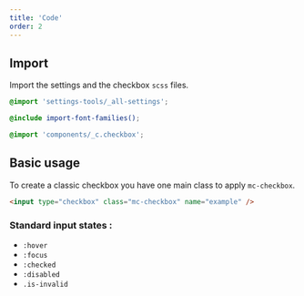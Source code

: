 ```yaml
---
title: 'Code'
order: 2
---
```


## Import

Import the settings and the checkbox `scss` files.

```scss
@import 'settings-tools/_all-settings';

@include import-font-families();

@import 'components/_c.checkbox';
```

## Basic usage

To create a classic checkbox you have one main class to apply `mc-checkbox`.

```html
<input type="checkbox" class="mc-checkbox" name="example" />
```

### Standard input states :

- `:hover`
- `:focus`
- `:checked`
- `:disabled`
- `.is-invalid`

<Preview path="intro" />
